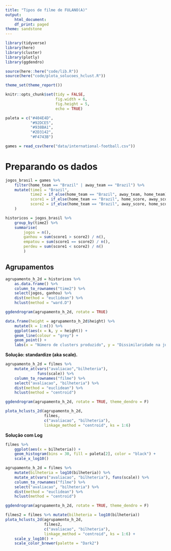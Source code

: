 ```yaml
---
title: "Tipos de filme de FULANO(A)"
output:
    html_document:
    df_print: paged
theme: sandstone
---
```


```r
library(tidyverse)
library(here)
library(cluster)
library(plotly)
library(ggdendro)

source(here::here("code/lib.R"))
source(here("code/plota_solucoes_hclust.R"))

theme_set(theme_report())

knitr::opts_chunk$set(tidy = FALSE,
                      fig.width = 6,
                      fig.height = 5,
                      echo = TRUE)

paleta = c("#404E4D",
           "#92DCE5",
           "#938BA1",
           "#2D3142",
           "#F4743B")
```

```r
games = read_csv(here("data/international-football.csv"))
```

# Preparando os dados

```r
jogos_brasil = games %>% 
    filter(home_team == "Brazil" | away_team == "Brazil") %>% 
    mutate(time1 = "Brazil", 
           time2 = if_else(home_team == "Brazil", away_team, home_team), 
           score1 = if_else(home_team == "Brazil", home_score, away_score),
           score2 = if_else(home_team == "Brazil", away_score, home_score) 
    ) 

historicos = jogos_brasil %>% 
    group_by(time2) %>% 
    summarise(
        jogos = n(),
        ganhou = sum(score1 > score2) / n(), 
        empatou = sum(score1 == score2) / n(),
        perdeu = sum(score1 < score2) / n()
        )
```


## Agrupamentos 

```r
agrupamento_h_2d = historicos %>% 
    as.data.frame() %>% 
    column_to_rownames("time2") %>%
    select(jogos, ganhou) %>%
    dist(method = "euclidean") %>% 
    hclust(method = "ward.D")

ggdendrogram(agrupamento_h_2d, rotate = TRUE)

data.frame(height = agrupamento_h_2d$height) %>% 
    mutate(k = 1:n()) %>% 
    ggplot(aes(x = k, y = height)) + 
    geom_line(colour = "grey") + 
    geom_point() + 
    labs(x = "Número de clusters produzido", y = "Dissimilaridade na junção")

```

**Solução: standardize (aka scale).**

```r
agrupamento_h_2d = filmes %>% 
    mutate_at(vars("avaliacao","bilheteria"), 
              funs(scale)) %>% 
    column_to_rownames("filme") %>%
    select("avaliacao", "bilheteria") %>%
    dist(method = "euclidean") %>% 
    hclust(method = "centroid")

ggdendrogram(agrupamento_h_2d, rotate = TRUE, theme_dendro = F)

plota_hclusts_2d(agrupamento_h_2d, 
                 filmes, 
                 c("avaliacao", "bilheteria"), 
                 linkage_method = "centroid", ks = 1:6) 

```

**Solução com Log**

```r
filmes %>% 
    ggplot(aes(x = bilheteria)) + 
    geom_histogram(bins = 30, fill = paleta[2], color = "black") +
    scale_x_log10()
```

```r
agrupamento_h_2d = filmes %>% 
    mutate(bilheteria = log10(bilheteria)) %>%
    mutate_at(vars("avaliacao", "bilheteria"), funs(scale)) %>%
    column_to_rownames("filme") %>%
    select("avaliacao", "bilheteria") %>%
    dist(method = "euclidean") %>% 
    hclust(method = "centroid")

ggdendrogram(agrupamento_h_2d, rotate = TRUE, theme_dendro = F)

filmes2 = filmes %>% mutate(bilheteria = log10(bilheteria))
plota_hclusts_2d(agrupamento_h_2d, 
                 filmes2, 
                 c("avaliacao", "bilheteria"), 
                 linkage_method = "centroid", ks = 1:6) + 
    scale_y_log10() + 
    scale_color_brewer(palette = "Dark2")
```
